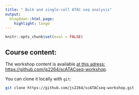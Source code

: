 ```yaml
---
title: " Bulk and single-cell ATAC-seq analysis"
output:
  blogdown::html_page:
    highlight: tango
---
```


```r
knitr::opts_chunk$set(eval = FALSE)
```

## Course content: 

The workshop content is available [at this adress: https://github.com/js2264/scATACseq-workshop](https://github.com/js2264/scATACseq-workshop). 

You can clone it locally with `git`: 

```sh
git clone https://github.com/js2264/scATACseq-workshop.git
```

<!-- ## To log in RStudio server: 

[Simply go to the following web page](http://54.188.62.211:8787/): `http://54.188.62.211:8787/`

## IP for today (2021-01-14): 

```sh
IP="54.188.62.211"
```

## To log in your AWS session: 

```sh
KEY="path/to/key.pem"
chmod 600 "${KEY}"
USER="myuserID"
IP="54.188.62.211"
ssh -i "${KEY}" "${USER}"@"${IP}"
```

More information is available [here](/{{<myPackageUrl>}}how_to_log_in_aws/#connect-to-pre-configured-aws-machine) if needed.  -->
